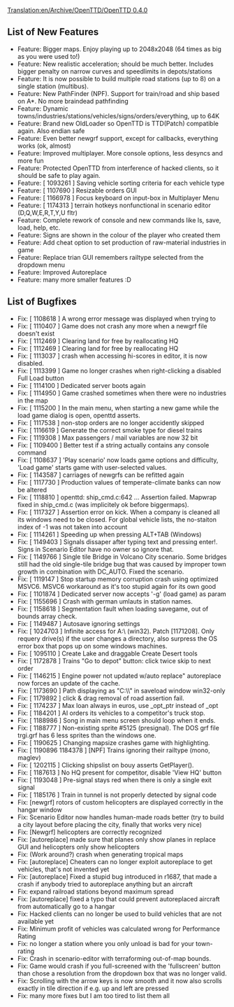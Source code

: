 [[Translation:en/Archive/OpenTTD/OpenTTD 0.4.0]]


{{en/Archive/OpenTTD/NaviPrevNext|prev=en/Archive/OpenTTD/OpenTTD 0.3.6|next=en/Archive/OpenTTD/OpenTTD 0.4.0.1|date=15 May 2005}}
==List of New Features==
*Feature: Bigger maps. Enjoy playing up to 2048x2048 (64 times as big as you were used to!)
*Feature: New realistic acceleration; should be much better. Includes bigger penalty on narrow curves and speedlimits in depots/stations
*Feature: It is now possible to build multiple road stations (up to 8) on a single station (multibus).
*Feature: New PathFinder (NPF). Support for train/road and ship based on A*. No more braindead pathfinding
*Feature: Dynamic towns/industries/stations/vehicles/signs/orders/everything, up to 64K
*Feature: Brand new OldLoader so OpenTTD is TTD(Patch) compatible again. Also endian safe
*Feature: Even better newgrf support, except for callbacks, everything works (ok, almost)
*Feature: Improved multiplayer. More console options, less desyncs and more fun
*Feature: Protected OpenTTD from interference of hacked clients, so it should be safe to play again.
*Feature: [ 1093261 ] Saving vehicle sorting criteria for each vehicle type
*Feature: [ 1107690 ] Resizable orders GUI
*Feature: [ 1166978 ] Focus keyboard on input-box in Multiplayer Menu
*Feature: [ 1174313 ] terrain hotkeys nonfunctional in scenario editor (D,Q,W,E,R,T,Y,U fltr)
*Feature: Complete rework of console and new commands like ls, save, load, help, etc.
*Feature: Signs are shown in the colour of the player who created them
*Feature: Add cheat option to set production of raw-material industries in game
*Feature: Replace trian GUI remembers railtype selected from the dropdown menu
*Feature: Improved Autoreplace
*Feature: many more smaller features :D

==List of Bugfixes==
*Fix: [ 1108618 ] A wrong error message was displayed when trying to
*Fix: [ 1110407 ] Game does not crash any more when a newgrf file doesn't exist
*Fix: [ 1112469 ] Clearing land for free by reallocating HQ
*Fix: [ 1112469 ] Clearing land for free by reallocating HQ
*Fix: [ 1113037 ] crash when accessing hi-scores in editor, it is now disabled.
*Fix: [ 1113399 ] Game no longer crashes when right-clicking a disabled Full Load button
*Fix: [ 1114100 ] Dedicated server boots again
*Fix: [ 1114950 ] Game crashed sometimes when there were no industries in the map
*Fix: [ 1115200 ] In the main menu, when starting a new game while the load game dialog is open, openttd asserts.
*Fix: [ 1117538 ] non-stop orders are no longer accidently skipped
*Fix: [ 1116619 ] Generate the correct smoke type for diesel trains
*Fix: [ 1119308 ] Max passengers / mail variables are now 32 bit
*Fix: [ 1109400 ] Better test if a string actually contains any console command
*Fix: [ 1108637 ] 'Play scenario' now loads game options and difficulty, 'Load game' starts game with user-selected values.
*Fix: [ 1143587 ] carriages of newgrfs can be refitted again
*Fix: [ 1117730 ] Production values of temperate-climate banks can now be altered
*Fix: [ 1118810 ] openttd: ship_cmd.c:642 ... Assertion failed. Mapwrap fixed in ship_cmd.c (was implicitely ok before biggermaps).
*Fix: [ 1117327 ] Assertion error on kick. When a company is cleaned all its windows need to be closed. For global vehicle lists, the no-staiton index of -1 was not taken into account
*Fix: [ 1114261 ] Speeding up when pressing ALT+TAB (Windows)
*Fix: [ 1149403 ] Signals dissaper after typing text and pressing enter!. Signs in Scenario Editor have no owner so ignore that.
*Fix: [ 1149766 ] Single tile Bridge in Volcano City scenario. Some bridges still had the old single-tile bridge bug that was caused by improper town growth in combination with DC_AUTO. Fixed the scenario.
*Fix: [ 1119147 ] Stop startup memory corruption crash using optimized MSVC6. MSVC6 workaround as it's too stupid again for its own good
*Fix: [ 1101874 ] Dedicated server now accepts '-g' (load game) as param
*Fix: [ 1155696 ] Crash with german umlauts in station names.
*Fix: [ 1158618 ] Segmentation fault when loading savegame, out of bounds array check.
*Fix: [ 1149487 ] Autosave ignoring settings
*Fix: [ 1024703 ] Infinite access for A:\ (win32). Patch [1171208]. Only requery drive(s) if the user changes a directory, also surpress the OS error box that pops up on some windows machines.
*Fix: [ 1095110 ] Create Lake and draggable Create Desert tools
*Fix: [ 1172878 ] Trains "Go to depot" button: click twice skip to next order
*Fix: [ 1146215 ] Engine power not updated w/auto replace" autoreplace now forces an update of the cache.
*Fix: [ 1173690 ] Path displaying as "C:\\" in saveload window win32-only
*Fix: [ 1179892 ] click & drag removal of road assertion fail.
*Fix: [ 1174237 ] Max loan always in euros, use _opt_ptr instead of _opt
*Fix: [ 1184201 ] AI orders its vehicles to a competitor's truck stop.
*Fix: [ 1188986 ] Song in main menu screen should loop when it ends.
*Fix: [ 1188777 ] Non-existing sprite #5125 (presignal). The DOS grf file trgi.grf has 6 less sprites than the windows one.
*Fix: [ 1190625 ] Changing mapsize crashes game with highlighting.
*Fix: [ 1190896 1184378 ] [NPF] Trains ignoring their railtype (mono, maglev)
*Fix: [ 1202115 ] Clicking shipslist on bouy asserts GetPlayer().
*Fix: [ 1187613 ] No HQ present for competitor, disable 'View HQ' button
*Fix: [ 1193048 ] Pre-signal stays red when there is only a single exit signal
*Fix: [ 1185176 ] Train in tunnel is not properly detected by signal code
*Fix: [newgrf] rotors of custom helicopters are displayed correctly in the hangar window
*Fix: Scenario Editor now handles human-made roads better (try to build a city layout before placing the city, finally that works very nice)
*Fix: [Newgrf] helicopters are correctly recognized
*Fix: [autoreplace] made sure that planes only show planes in replace GUI and helicopters only show helicopters
*Fix: (Work around?) crash when generating tropical maps
*Fix: [autoreplace] Cheaters can no longer exploit autoreplace to get vehicles, that's not invented yet
*Fix: [autoreplace] Fixed a stupid bug introduced in r1687, that made a crash if anybody tried to autoreplace anything but an aircraft
*Fix: expand railroad stations beyond maximum spread
*Fix: [autoreplace] fixed a typo that could prevent autoreplaced aircraft from automatically go to a hangar
*Fix: Hacked clients can no longer be used to build vehicles that are not available yet
*Fix: Minimum profit of vehicles was calculated wrong for Performance Rating
*Fix: no longer a station where you only unload is bad for your town-rating
*Fix: Crash in scenario-editor with terraforming out-of-map bounds.
*Fix: Game would crash if you full-screened with the 'fullscreen' button than chose a resolution from the dropdown box that was no longer valid.
*Fix: Scrolling with the arrow keys is now smooth and it now also scrolls exactly in tile direction if e.g. up and left are pressed
*Fix: many more fixes but I am too tired to list them all
